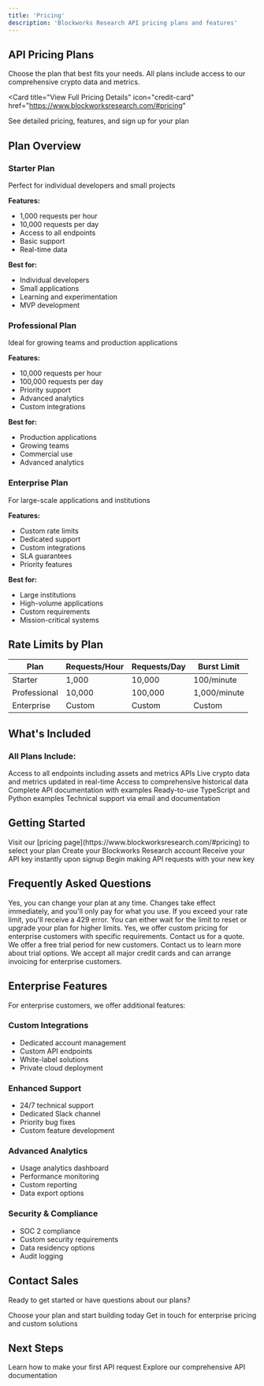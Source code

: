 ```yaml
---
title: 'Pricing'
description: 'Blockworks Research API pricing plans and features'
---
```


## API Pricing Plans

Choose the plan that best fits your needs. All plans include access to our comprehensive crypto data and metrics.

<Card
  title="View Full Pricing Details"
  icon="credit-card"
  href="https://www.blockworksresearch.com/#pricing"
>
  See detailed pricing, features, and sign up for your plan
</Card>

## Plan Overview

### Starter Plan
Perfect for individual developers and small projects

**Features:**
- 1,000 requests per hour
- 10,000 requests per day
- Access to all endpoints
- Basic support
- Real-time data

**Best for:**
- Individual developers
- Small applications
- Learning and experimentation
- MVP development

### Professional Plan
Ideal for growing teams and production applications

**Features:**
- 10,000 requests per hour
- 100,000 requests per day
- Priority support
- Advanced analytics
- Custom integrations

**Best for:**
- Production applications
- Growing teams
- Commercial use
- Advanced analytics

### Enterprise Plan
For large-scale applications and institutions

**Features:**
- Custom rate limits
- Dedicated support
- Custom integrations
- SLA guarantees
- Priority features

**Best for:**
- Large institutions
- High-volume applications
- Custom requirements
- Mission-critical systems

## Rate Limits by Plan

| Plan | Requests/Hour | Requests/Day | Burst Limit |
|------|---------------|--------------|-------------|
| Starter | 1,000 | 10,000 | 100/minute |
| Professional | 10,000 | 100,000 | 1,000/minute |
| Enterprise | Custom | Custom | Custom |

## What's Included

### All Plans Include:

<CardGroup cols={2}>
  <Card title="Full API Access" icon="unlock">
    Access to all endpoints including assets and metrics APIs
  </Card>
  <Card title="Real-time Data" icon="bolt">
    Live crypto data and metrics updated in real-time
  </Card>
  <Card title="Historical Data" icon="chart-line">
    Access to comprehensive historical data
  </Card>
  <Card title="Documentation" icon="book">
    Complete API documentation with examples
  </Card>
  <Card title="Code Examples" icon="code">
    Ready-to-use TypeScript and Python examples
  </Card>
  <Card title="Support" icon="chat">
    Technical support via email and documentation
  </Card>
</CardGroup>

## Getting Started

<Steps>
  <Step title="Choose Your Plan">
    Visit our [pricing page](https://www.blockworksresearch.com/#pricing) to select your plan
  </Step>
  <Step title="Sign Up">
    Create your Blockworks Research account
  </Step>
  <Step title="Get API Key">
    Receive your API key instantly upon signup
  </Step>
  <Step title="Start Building">
    Begin making API requests with your new key
  </Step>
</Steps>

## Frequently Asked Questions

<AccordionGroup>
  <Accordion title="Can I upgrade or downgrade my plan?">
    Yes, you can change your plan at any time. Changes take effect immediately, and you'll only pay for what you use.
  </Accordion>
  
  <Accordion title="What happens if I exceed my rate limit?">
    If you exceed your rate limit, you'll receive a 429 error. You can either wait for the limit to reset or upgrade your plan for higher limits.
  </Accordion>
  
  <Accordion title="Do you offer custom enterprise pricing?">
    Yes, we offer custom pricing for enterprise customers with specific requirements. Contact us for a quote.
  </Accordion>
  
  <Accordion title="Is there a free tier?">
    We offer a free trial period for new customers. Contact us to learn more about trial options.
  </Accordion>
  
  <Accordion title="What payment methods do you accept?">
    We accept all major credit cards and can arrange invoicing for enterprise customers.
  </Accordion>
</AccordionGroup>

## Enterprise Features

For enterprise customers, we offer additional features:

### Custom Integrations
- Dedicated account management
- Custom API endpoints
- White-label solutions
- Private cloud deployment

### Enhanced Support
- 24/7 technical support
- Dedicated Slack channel
- Priority bug fixes
- Custom feature development

### Advanced Analytics
- Usage analytics dashboard
- Performance monitoring
- Custom reporting
- Data export options

### Security & Compliance
- SOC 2 compliance
- Custom security requirements
- Data residency options
- Audit logging

## Contact Sales

Ready to get started or have questions about our plans?

<CardGroup cols={2}>
  <Card
    title="Sign Up Now"
    icon="rocket"
    href="https://www.blockworksresearch.com/#pricing"
  >
    Choose your plan and start building today
  </Card>
  <Card
    title="Contact Sales"
    icon="phone"
    href="mailto:sales@blockworksresearch.com"
  >
    Get in touch for enterprise pricing and custom solutions
  </Card>
</CardGroup>

## Next Steps

<CardGroup cols={2}>
  <Card
    title="Getting Started"
    icon="play"
    href="/getting-started"
  >
    Learn how to make your first API request
  </Card>
  <Card
    title="API Reference"
    icon="book"
    href="/api-reference/introduction"
  >
    Explore our comprehensive API documentation
  </Card>
</CardGroup>